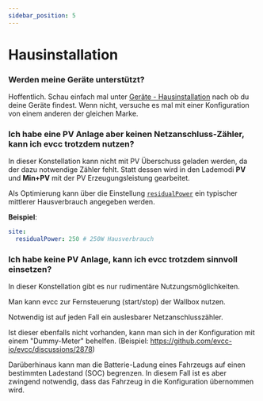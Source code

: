 ```yaml
---
sidebar_position: 5
---
```



# Hausinstallation


### Werden meine Geräte unterstützt?

Hoffentlich. Schau einfach mal unter [Geräte - Hausinstallation](/docs/devices/meters) nach ob du deine Geräte findest. Wenn nicht, versuche es mal mit einer Konfiguration von einem anderen der gleichen Marke.

### Ich habe eine PV Anlage aber keinen Netzanschluss-Zähler, kann ich evcc trotzdem nutzen?

In dieser Konstellation kann nicht mit PV Überschuss geladen werden, da der dazu notwendige Zähler fehlt. Statt dessen wird in den Lademodi **PV** und **Min+PV** mit der PV Erzeugungsleistung gearbeitet.

Als Optimierung kann über die Einstellung [`residualPower`](/docs/reference/configuration/site#residualpower) ein typischer mittlerer Hausverbrauch angegeben werden.

**Beispiel**:

```yaml
site:
  residualPower: 250 # 250W Hausverbrauch
```

### Ich habe keine PV Anlage, kann ich evcc trotzdem sinnvoll einsetzen?

In dieser Konstellation gibt es nur rudimentäre Nutzungsmöglichkeiten.

Man kann evcc zur Fernsteuerung (start/stop) der Wallbox nutzen.

Notwendig ist auf jeden Fall ein auslesbarer Netzanschlusszähler. 

Ist dieser ebenfalls nicht vorhanden, kann man sich in der Konfiguration mit einem "Dummy-Meter" behelfen. (Beispiel: https://github.com/evcc-io/evcc/discussions/2878) 

Darüberhinaus kann man die Batterie-Ladung eines Fahrzeugs auf einen bestimmten Ladestand (SOC) begrenzen. In diesem Fall ist es aber zwingend notwendig, dass das Fahrzeug in die Konfiguration übernommen wird.




